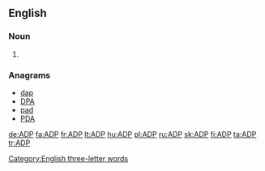 ==English==

===Noun===
{{en-noun|-}}

# {{initialism of|adenosine diphosphate}}

===Anagrams===
* [[dap#English|dap]]
* [[DPA#English|DPA]]
* [[pad#English|pad]]
* [[PDA#English|PDA]]

[[Category:English three-letter words]]

[[de:ADP]]
[[fa:ADP]]
[[fr:ADP]]
[[lt:ADP]]
[[hu:ADP]]
[[pl:ADP]]
[[ru:ADP]]
[[sk:ADP]]
[[fi:ADP]]
[[ta:ADP]]
[[tr:ADP]]